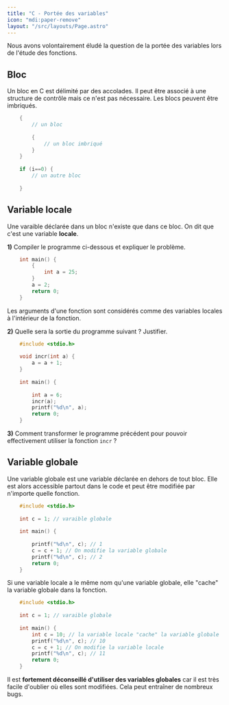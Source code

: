 ```yaml
---
title: "C - Portée des variables"
icon: "mdi:paper-remove"
layout: "/src/layouts/Page.astro"
---
```


Nous avons volontairement éludé la question de la portée des variables lors de
l'étude des fonctions.

## Bloc

Un bloc en C est délimité par des accolades. Il peut être associé à une
structure de contrôle mais ce n'est pas nécessaire. Les blocs peuvent être
imbriqués.

```c
    {
    	// un bloc
    	
    	{
    		// un bloc imbriqué
    	}
    }
    
    if (i==0) {
    	// un autre bloc
    	
    }
```

## Variable locale

Une varaible déclarée dans un bloc n'existe que dans ce bloc. On dit que c'est
une variable **locale**.

**1)** Compiler le programme ci-dessous et expliquer le problème.

```c
    int main() {
    	{
    		int a = 25;
    	}
    	a = 2;
    	return 0;
    }
```

Les arguments d'une fonction sont considérés comme des variables locales à
l'intérieur de la fonction.

**2)** Quelle sera la sortie du programme suivant ? Justifier.

```c
    #include <stdio.h>
    
    void incr(int a) {
    	a = a + 1;
    }
    
    int main() {
    
    	int a = 6;
    	incr(a);
    	printf("%d\n", a);
    	return 0;
    }
```

**3)** Comment transformer le programme précédent pour pouvoir effectivement
utiliser la fonction `incr` ?

## Variable globale

Une variable globale est une variable déclarée en dehors de tout bloc. Elle
est alors accessible partout dans le code et peut être modifiée par n'importe
quelle fonction.

```c
    #include <stdio.h>
    
    int c = 1; // varaible globale
    
    int main() {
    
    	printf("%d\n", c); // 1
    	c = c + 1; // On modifie la variable globale
    	printf("%d\n", c); // 2
    	return 0;
    }
```

Si une variable locale a le même nom qu'une variable globale, elle "cache" la
variable globale dans la fonction.

```c
    #include <stdio.h>
    
    int c = 1; // varaible globale
    
    int main() {
    	int c = 10; // la variable locale "cache" la variable globale
    	printf("%d\n", c); // 10
    	c = c + 1; // On modifie la variable locale
    	printf("%d\n", c); // 11
    	return 0;
    }
```

Il est **fortement déconseillé d'utiliser des variables globales** car il est
très facile d'oublier où elles sont modifiées. Cela peut entraîner de nombreux
bugs.
